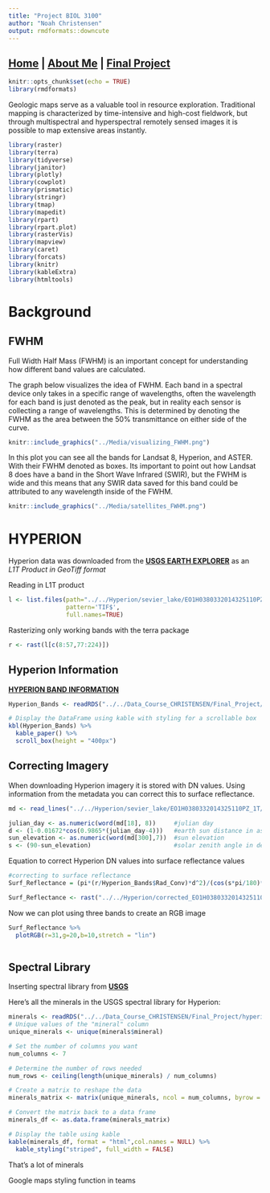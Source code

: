 ```yaml
---
title: "Project BIOL 3100"
author: "Noah Christensen"
output: rmdformats::downcute
---
```


## **[Home](http://Noahjc26.github.io/index.html)** | **[About Me](http://Noahjc26.github.io/about_me/index.html)** | **[Final Project](http://Noahjc26.github.io/final_project/index.html)**

```r
knitr::opts_chunk$set(echo = TRUE)
library(rmdformats)
```


Geologic maps serve as a valuable tool in resource exploration.
Traditional mapping is characterized by time-intensive and high-cost fieldwork, but through multispectral and hyperspectral remotely sensed images it is possible to map extensive areas instantly.


```r
library(raster)
library(terra)
library(tidyverse)
library(janitor)
library(plotly)
library(cowplot)
library(prismatic)
library(stringr)
library(tmap)
library(mapedit)
library(rpart)
library(rpart.plot)
library(rasterVis)
library(mapview)
library(caret)
library(forcats)
library(knitr)
library(kableExtra)
library(htmltools)
```


# **Background**

## FWHM
Full Width Half Mass (FWHM) is an important concept for understanding how different band values are calculated.

The graph below visualizes the idea of FWHM. Each band in a spectral device only takes in a specific range of wavelengths, often the wavelength for each band is just denoted as the peak, but in reality each sensor is collecting a range of wavelengths.
This is determined by denoting the FWHM as the area between the 50% transmittance on either side of the curve.

```r
knitr::include_graphics("../Media/visualizing_FWHM.png")
```


In this plot you can see all the bands for Landsat 8, Hyperion, and ASTER. With their FWHM denoted as boxes. 
Its important to point out how Landsat 8 does have a band in the Short Wave Infrared (SWIR), but the FWHM is wide and this means that any SWIR data saved for this band could be attributed to any wavelength inside of the FWHM.

```r
knitr::include_graphics("../Media/satellites_FWHM.png")
```

# **HYPERION**


Hyperion data was downloaded from the **[USGS EARTH EXPLORER](https://earthexplorer.usgs.gov/)** as an *L1T Product in GeoTiff format*

Reading in L1T product

```r
l <- list.files(path="../../Hyperion/sevier_lake/EO1H0380332014325110PZ_1T/",
                pattern='TIF$',
                full.names=TRUE)
```


Rasterizing only working bands with the terra package

```r
r <- rast(l[c(8:57,77:224)])
```

## Hyperion Information
**[HYPERION BAND INFORMATION](https://developers.google.com/earth-engine/datasets/catalog/EO1_HYPERION#bands)**

```r
Hyperion_Bands <- readRDS("../../Data_Course_CHRISTENSEN/Final_Project/hyperion_band_info.rds")

# Display the DataFrame using kable with styling for a scrollable box
kbl(Hyperion_Bands) %>%
  kable_paper() %>%
  scroll_box(height = "400px")
```

## Correcting Imagery
When downloading Hyperion imagery it is stored with DN values.
Using information from the metadata you can correct this to surface reflectance.

```r
md <- read_lines("../../Hyperion/sevier_lake/EO1H0380332014325110PZ_1T/EO1H0380332014325110PZ_MTL_L1T.TXT")

julian_day <- as.numeric(word(md[18], 8))     #julian day
d <- (1-0.01672*cos(0.9865*(julian_day-4)))   #earth sun distance in astronomical distance
sun_elevation <- as.numeric(word(md[300],7))  #sun elevation
s <- (90-sun_elevation)                       #solar zenith angle in degrees
```

Equation to correct Hyperion DN values into surface reflectance values

```r
#correcting to surface reflectance
Surf_Reflectance = (pi*(r/Hyperion_Bands$Rad_Conv)*d^2)/(cos(s*pi/180)*Hyperion_Bands$Irradiance)

```


```r
Surf_Reflectance <- rast("../../Hyperion/corrected_EO1H0380332014325110PZ_1T.tif")
```

Now we can plot using three bands to create an RGB image

```r
Surf_Reflectance %>% 
  plotRGB(r=31,g=20,b=10,stretch = "lin")
```

```r


```



## Spectral Library

Inserting spectral library from **[USGS](https://crustal.usgs.gov/speclab/QueryAll07a.php)**

Here's all the minerals in the USGS spectral library for Hyperion:
```r
minerals <- readRDS("../../Data_Course_CHRISTENSEN/Final_Project/hyperion_mineral_signatures_cleaned.rds")
# Unique values of the "mineral" column
unique_minerals <- unique(minerals$mineral)

# Set the number of columns you want
num_columns <- 7

# Determine the number of rows needed
num_rows <- ceiling(length(unique_minerals) / num_columns)

# Create a matrix to reshape the data
minerals_matrix <- matrix(unique_minerals, ncol = num_columns, byrow = TRUE)

# Convert the matrix back to a data frame
minerals_df <- as.data.frame(minerals_matrix)

# Display the table using kable
kable(minerals_df, format = "html",col.names = NULL) %>%
  kable_styling("striped", full_width = FALSE)
```


That's a lot of minerals



Google maps styling function in teams



